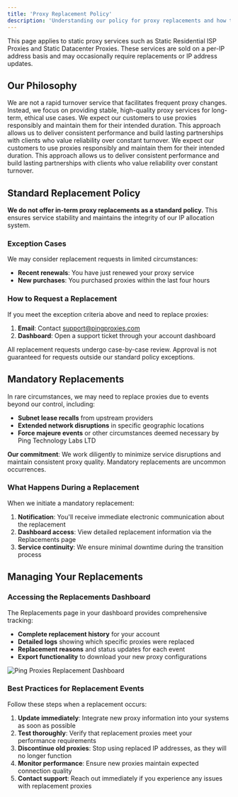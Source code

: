 ```yaml
---
title: 'Proxy Replacement Policy'
description: 'Understanding our policy for proxy replacements and how to handle replacement events'
---
```


This page applies to static proxy services such as Static Residential ISP Proxies and Static Datacenter Proxies. These services are sold on a per-IP address basis and may occasionally require replacements or IP address updates.
## Our Philosophy

We are not a rapid turnover service that facilitates frequent proxy changes. Instead, we focus on providing stable, high-quality proxy services for long-term, ethical use cases. We expect our customers to use proxies responsibly and maintain them for their intended duration. This approach allows us to deliver consistent performance and build lasting partnerships with clients who value reliability over constant turnover. We expect our customers to use proxies responsibly and maintain them for their intended duration. This approach allows us to deliver consistent performance and build lasting partnerships with clients who value reliability over constant turnover.

## Standard Replacement Policy

**We do not offer in-term proxy replacements as a standard policy.** This ensures service stability and maintains the integrity of our IP allocation system.

### Exception Cases

We may consider replacement requests in limited circumstances:

- **Recent renewals**: You have just renewed your proxy service
- **New purchases**: You purchased proxies within the last four hours

### How to Request a Replacement

If you meet the exception criteria above and need to replace proxies:

1. **Email**: Contact [support@pingproxies.com](mailto:support@pingproxies.com)
2. **Dashboard**: Open a support ticket through your account dashboard

<Note>
  All replacement requests undergo case-by-case review. Approval is not guaranteed for requests outside our standard policy exceptions.
</Note>

## Mandatory Replacements

In rare circumstances, we may need to replace proxies due to events beyond our control, including:

- **Subnet lease recalls** from upstream providers
- **Extended network disruptions** in specific geographic locations  
- **Force majeure events** or other circumstances deemed necessary by Ping Technology Labs LTD

**Our commitment**: We work diligently to minimize service disruptions and maintain consistent proxy quality. Mandatory replacements are uncommon occurrences.

### What Happens During a Replacement

When we initiate a mandatory replacement:

1. **Notification**: You'll receive immediate electronic communication about the replacement
2. **Dashboard access**: View detailed replacement information via the Replacements page
3. **Service continuity**: We ensure minimal downtime during the transition process

## Managing Your Replacements

### Accessing the Replacements Dashboard

The Replacements page in your dashboard provides comprehensive tracking:

- **Complete replacement history** for your account
- **Detailed logs** showing which specific proxies were replaced
- **Replacement reasons** and status updates for each event
- **Export functionality** to download your new proxy configurations

<img src="/images/general/replacements.png" alt="Ping Proxies Replacement Dashboard" />

### Best Practices for Replacement Events

Follow these steps when a replacement occurs:

1. **Update immediately**: Integrate new proxy information into your systems as soon as possible
2. **Test thoroughly**: Verify that replacement proxies meet your performance requirements  
3. **Discontinue old proxies**: Stop using replaced IP addresses, as they will no longer function
4. **Monitor performance**: Ensure new proxies maintain expected connection quality
5. **Contact support**: Reach out immediately if you experience any issues with replacement proxies